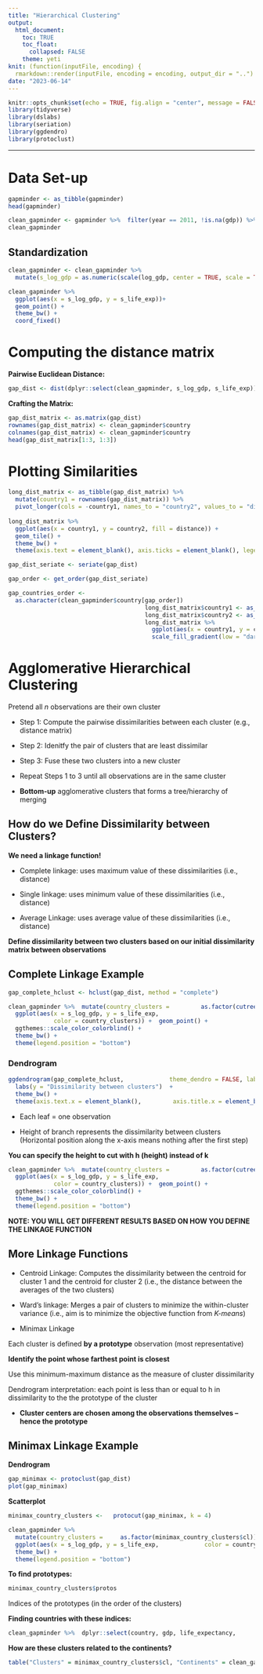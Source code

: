 ```yaml
---
title: "Hierarchical Clustering"
output: 
  html_document:
    toc: TRUE
    toc_float:
      collapsed: FALSE
    theme: yeti
knit: (function(inputFile, encoding) {
  rmarkdown::render(inputFile, encoding = encoding, output_dir = "..") })
date: "2023-06-14"
---
```


```r
knitr::opts_chunk$set(echo = TRUE, fig.align = "center", message = FALSE, warning = FALSE)
library(tidyverse)
library(dslabs)
library(seriation)
library(ggdendro)
library(protoclust)
```

----

# Data Set-up

```r
gapminder <- as_tibble(gapminder)
head(gapminder)
```

```r
clean_gapminder <- gapminder %>%  filter(year == 2011, !is.na(gdp)) %>%  mutate(log_gdp = log(gdp))
clean_gapminder
```

## Standardization

```r
clean_gapminder <- clean_gapminder %>%
  mutate(s_log_gdp = as.numeric(scale(log_gdp, center = TRUE, scale = TRUE)), s_life_exp = as.numeric(scale(life_expectancy,        center = TRUE, scale = TRUE))) 

clean_gapminder %>%
  ggplot(aes(x = s_log_gdp, y = s_life_exp))+
  geom_point() +
  theme_bw() +
  coord_fixed()
```

# Computing the distance matrix

**Pairwise Euclidean Distance:**

```r
gap_dist <- dist(dplyr::select(clean_gapminder, s_log_gdp, s_life_exp))
```

**Crafting the Matrix:**

```r
gap_dist_matrix <- as.matrix(gap_dist)
rownames(gap_dist_matrix) <- clean_gapminder$country
colnames(gap_dist_matrix) <- clean_gapminder$country
head(gap_dist_matrix[1:3, 1:3])
```
# Plotting Similarities 

```r

long_dist_matrix <- as_tibble(gap_dist_matrix) %>%
  mutate(country1 = rownames(gap_dist_matrix)) %>%
  pivot_longer(cols = -country1, names_to = "country2", values_to = "distance")
         
long_dist_matrix %>%
  ggplot(aes(x = country1, y = country2, fill = distance)) +
  geom_tile() +
  theme_bw() +
  theme(axis.text = element_blank(), axis.ticks = element_blank(), legend.position = "bottom") +  scale_fill_gradient(low = "darkorange", high = "darkblue")
```



```r
gap_dist_seriate <- seriate(gap_dist)

gap_order <- get_order(gap_dist_seriate)

gap_countries_order <-
  as.character(clean_gapminder$country[gap_order]) 
                                       long_dist_matrix$country1 <- as_factor(long_dist_matrix$country1) 
                                       long_dist_matrix$country2 <- as_factor(long_dist_matrix$country2) 
                                       long_dist_matrix %>%                                         mutate(country1 = fct_relevel(country1,            gap_countries_order), country2 = fct_relevel(country2,                     gap_countries_order)) %>%
                                         ggplot(aes(x = country1, y = country2,              fill = distance)) +  geom_tile() + theme_bw() +  theme(axis.text = element_blank(),         axis.ticks = element_blank(), legend.position = "bottom") +
                                         scale_fill_gradient(low = "darkorange", high = "darkblue")
```
# Agglomerative Hierarchical Clustering

Pretend all *n* observations are their own cluster

* Step 1: Compute the pairwise dissimilarities between each cluster (e.g., distance matrix)

* Step 2: Idenitfy the pair of clusters that are least dissimilar

* Step 3: Fuse these two clusters into a new cluster

* Repeat Steps 1 to 3 until all observations are in the same cluster

* **Bottom-up** agglomerative clusters that forms a tree/hierarchy of merging 

## How do we Define Dissimilarity between Clusters?

**We need a linkage function!**

* Complete linkage: uses maximum value of these dissimilarities (i.e., distance)

* Single linkage: uses minimum value of these dissimilarities (i.e., distance)

* Average Linkage: uses average value of these dissimilarities (i.e., distance)

**Define dissimilarity between two clusters based on our initial dissimilarity matrix between observations**

## Complete Linkage Example 

```r
gap_complete_hclust <- hclust(gap_dist, method = "complete")
```

```r
clean_gapminder %>%  mutate(country_clusters =         as.factor(cutree(gap_complete_hclust, k = 4))) %>%
  ggplot(aes(x = s_log_gdp, y = s_life_exp,
             color = country_clusters)) +  geom_point() +
  ggthemes::scale_color_colorblind() +
  theme_bw() +
  theme(legend.position = "bottom")
```

### Dendrogram

```r
ggdendrogram(gap_complete_hclust,             theme_dendro = FALSE, labels = FALSE,             leaf_labels = FALSE) +
  labs(y = "Dissimilarity between clusters")  +
  theme_bw() +
  theme(axis.text.x = element_blank(),         axis.title.x = element_blank(), axis.ticks.x = element_blank(), panel.grid = element_blank())
```

* Each leaf = one observation

* Height of branch represents the dissimilarity between clusters (Horizontal position along the x-axis means nothing after the first step)

**You can specify the height to cut with h (height) instead of k**

```r
clean_gapminder %>%  mutate(country_clusters =         as.factor(cutree(gap_complete_hclust, h = 5))) %>%
  ggplot(aes(x = s_log_gdp, y = s_life_exp,
             color = country_clusters)) +  geom_point() +
  ggthemes::scale_color_colorblind() +
  theme_bw() +
  theme(legend.position = "bottom")
```

**NOTE: YOU WILL GET DIFFERENT RESULTS BASED ON HOW YOU DEFINE THE LINKAGE FUNCTION**

## More Linkage Functions

* Centroid Linkage: Computes the dissimilarity between the centroid for cluster 1 and the centroid for cluster 2 (i.e., the distance between the averages of the two clusters)

* Ward's linkage: Merges a pair of clusters to minimize the within-cluster variance (i.e., aim is to minimize the objective function from *K-means*)

* Minimax Linkage

Each cluster is defined **by a prototype** observation (most representative)

**Identify the point whose farthest point is closest**

Use this minimum-maximum distance as the measure of cluster dissimilarity 

Dendrogram interpretation: each point is less than or equal to h in dissimilarity to the the prototype of the cluster 

* **Cluster centers are chosen among the observations themselves -- hence the prototype**

## Minimax Linkage Example 

**Dendrogram**

```r
gap_minimax <- protoclust(gap_dist)
plot(gap_minimax)
```

**Scatterplot**

```r
minimax_country_clusters <-   protocut(gap_minimax, k = 4)

clean_gapminder %>%
  mutate(country_clusters =     as.factor(minimax_country_clusters$cl)) %>%
  ggplot(aes(x = s_log_gdp, y = s_life_exp,             color = country_clusters)) +  geom_point() +   ggthemes::scale_color_colorblind() +
  theme_bw() +
  theme(legend.position = "bottom")
```

**To find prototypes:**

```r
minimax_country_clusters$protos
```

Indices of the prototypes (in the order of the clusters)

**Finding countries with these indices:**

```r
clean_gapminder %>%  dplyr::select(country, gdp, life_expectancy,                 population, infant_mortality) %>%  slice(minimax_country_clusters$protos)
```

**How are these clusters related to the continents?**

```r
table("Clusters" = minimax_country_clusters$cl, "Continents" = clean_gapminder$continent)
```


